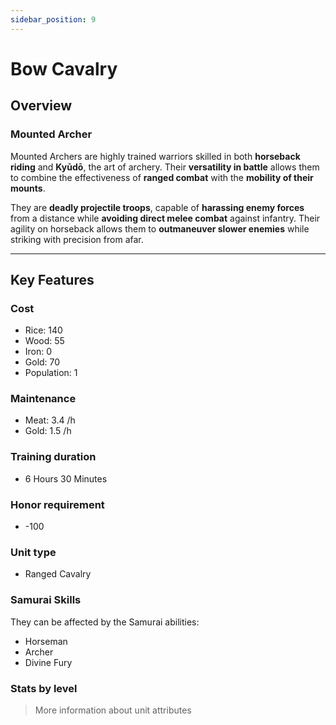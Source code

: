 ```yaml
---
sidebar_position: 9
---
```



# Bow Cavalry

## Overview

### **Mounted Archer**  

Mounted Archers are highly trained warriors skilled in both **horseback riding** and **Kyūdō**, the art of archery. Their **versatility in battle** allows them to combine the effectiveness of **ranged combat** with the **mobility of their mounts**.  

They are **deadly projectile troops**, capable of **harassing enemy forces** from a distance while **avoiding direct melee combat** against infantry. Their agility on horseback allows them to **outmaneuver slower enemies** while striking with precision from afar.

---

## Key Features

### Cost
- Rice: 140
- Wood: 55
- Iron: 0
- Gold: 70
- Population: 1

### Maintenance
- Meat: 3.4 /h
- Gold: 1.5 /h

### Training duration
- 6 Hours 30 Minutes

### Honor requirement
- -100

### Unit type
- <Link to="../#ranged-cavalry">Ranged Cavalry</Link>

### Samurai Skills  
They can be affected by the Samurai abilities:  
- <Link to="../../samurais/reasoning-skills#horseman">Horseman</Link>
- <Link to="../../samurais/reasoning-skills#archer">Archer</Link>
- <Link to="../../samurais/charisma-skills#divine-fury">Divine Fury</Link>

### Stats by level

<UnitStatsTable unitName="Bow Cavalry" />

> <Link to="../#attributes">More information about unit attributes</Link>
